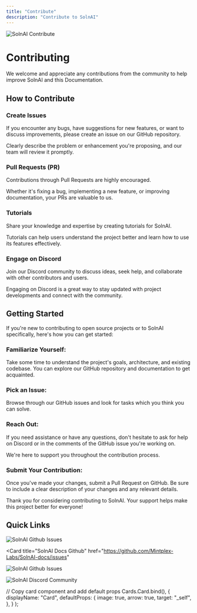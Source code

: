 ```yaml
---
title: "Contribute"
description: "Contribute to SolnAI"
---
```



<Image
  src="/images/home/contribute.png"
  height={1080}
  width={1920}
  quality={100}
  alt="SolnAI Contribute"
/>

# Contributing

We welcome and appreciate any contributions from the community to help improve SolnAI and this Documentation.

## How to Contribute

### Create Issues

If you encounter any bugs, have suggestions for new features, or want to discuss improvements, please create an issue on our GitHub repository.

Clearly describe the problem or enhancement you're proposing, and our team will review it promptly.

### Pull Requests (PR)

Contributions through Pull Requests are highly encouraged.

Whether it's fixing a bug, implementing a new feature, or improving documentation, your PRs are valuable to us.

### Tutorials

Share your knowledge and expertise by creating tutorials for SolnAI.

Tutorials can help users understand the project better and learn how to use its features effectively.

### Engage on Discord

Join our Discord community to discuss ideas, seek help, and collaborate with other contributors and users.

Engaging on Discord is a great way to stay updated with project developments and connect with the community.

## Getting Started

If you're new to contributing to open source projects or to SolnAI specifically, here's how you can get started:

### Familiarize Yourself:

Take some time to understand the project's goals, architecture, and existing codebase. You can explore our GitHub repository and documentation to get acquainted.

### Pick an Issue:

Browse through our GitHub issues and look for tasks which you think you can solve.

### Reach Out:

If you need assistance or have any questions, don't hesitate to ask for help on Discord or in the comments of the GitHub issue you're working on.

We're here to support you throughout the contribution process.

### Submit Your Contribution:

Once you've made your changes, submit a Pull Request on GitHub. Be sure to include a clear description of your changes and any relevant details.

Thank you for considering contributing to SolnAI. Your support helps make this project better for everyone!

## Quick Links

<Cards>
  <Card title="SolnAI Github" href="https://github.com/Mintplex-Labs/anything-llm/issues">
    <Image
      src="/images/getting-started/introduction/header-image.png"
      height={1080}
      width={1920}
      quality={100}
      alt="SolnAI Github Issues"
    />
  </Card>

<Card
  title="SolnAI Docs Github"
  href="https://github.com/Mintplex-Labs/SolnAI-docs/issues"
>
  <Image
    src="/images/getting-started/support/github.png"
    height={1080}
    width={1920}
    quality={100}
    alt="SolnAI Github Issues"
  />
</Card>

  <Card title="Discord Community Invite" href="https://discord.gg/Dh4zSZCdsC">
    <Image
      src="/images/getting-started/support/discord.png"
      height={1080}
      width={1920}
      quality={100}
      alt="SolnAI Discord Community"
    />
  </Card>
</Cards>

  // Copy card component and add default props
  Cards.Card.bind(),
  {
    displayName: "Card",
    defaultProps: {
      image: true,
      arrow: true,
      target: "_self",
    },
  }
);

<style global jsx>{`
  img {
    aspect-ratio: 16/9;
    object-fit: cover;
  }
`}</style>
